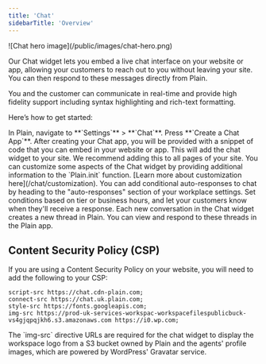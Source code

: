 ```yaml
---
title: 'Chat'
sidebarTitle: 'Overview'
---
```


<Frame>![Chat hero image](/public/images/chat-hero.png)</Frame>

Our Chat widget lets you embed a live chat interface on your website or app, allowing your customers to reach out to you without leaving your site. You can then respond to these messages directly from Plain.

You and the customer can communicate in real-time and provide high fidelity support including syntax highlighting and rich-text formatting.

Here’s how to get started:

<Steps>
  <Step title="Create your Chat app">
    In Plain, navigate to **`Settings`** > **`Chat`**. 
    Press **`Create a Chat App`**.
  </Step>
  <Step title="Add Chat to your webpage(s)">
    After creating your Chat app, you will be provided with a snippet of code that you can embed in
    your website or app. This will add the chat widget to your site. We recommend adding this to all
    pages of your site.
  </Step>
  <Step title="Customize your Chat experience">
    You can customize some aspects of the Chat widget by providing additional information to the
    `Plain.init` function. [Learn more about customization here](/chat/customization).
  </Step>
  <Step title="Add conditional auto-responses">
    You can add conditional auto-responses to chat by heading to the "auto-responses" section of
    your workplace settings. Set conditions based on tier or business hours, and let your customers
    know when they'll receive a response.
  </Step>
  <Step title="Viewing Chats in Plain">
    Each new conversation in the Chat widget creates a new thread in Plain. You can view and respond
    to these threads in the Plain app.
  </Step>
</Steps>

## Content Security Policy (CSP)

If you are using a Content Security Policy on your website, you will need to add the following to your CSP:

```text
script-src https://chat.cdn-plain.com;
connect-src https://chat.uk.plain.com;
style-src https://fonts.googleapis.com;
img-src https://prod-uk-services-workspac-workspacefilespublicbuck-vs4gjqpqjkh6.s3.amazonaws.com https://i0.wp.com;
```

<Note>
  The `img-src` directive URLs are required for the chat widget to display the workspace logo from a S3 bucket owned by Plain and the agents' profile images, which are powered by WordPress' Gravatar service.
</Note>